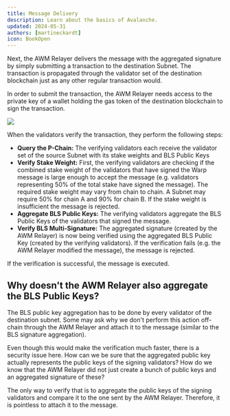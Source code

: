 ```yaml
---
title: Message Delivery
description: Learn about the basics of Avalanche.
updated: 2024-05-31
authors: [martineckardt]
icon: BookOpen
---
```


Next, the AWM Relayer delivers the message with the aggregated signature by simply submitting a transaction to the destination Subnet. The transaction is propagated through the validator set of the destination blockchain just as any other regular transaction would.

In order to submit the transaction, the AWM Relayer needs access to the private key of a wallet holding the gas token of the destination blockchain to sign the transaction.

![](/course-images/awm/relayer-delivery.png)

When the validators verify the transaction, they perform the following steps:

- **Query the P-Chain:** The verifying validators each receive the validator set of the source Subnet with its stake weights and BLS Public Keys
- **Verify Stake Weight:** First, the verifying validators are checking if the combined stake weight of the validators that have signed the Warp message is large enough to accept the message (e.g. validators representing 50% of the total stake have signed the message). The required stake weight may vary from chain to chain. A Subnet may require 50% for chain A and 90% for chain B. If the stake weight is insufficient the message is rejected.
- **Aggregate BLS Public Keys:** The verifying validators aggregate the BLS Public Keys of the validators that signed the message. 
- **Verify BLS Multi-Signature:** The aggregated signature (created by the AWM Relayer) is now being verified using the aggregated BLS Public Key (created by the verifying validators). If the verification fails (e.g. the AWM Relayer modified the message), the message is rejected.

If the verification is successful, the message is executed. 


## Why doesn't the AWM Relayer also aggregate the BLS Public Keys?


The BLS public key aggregation has to be done by every validator of the destination subnet. Some may ask why we don't perform this action off-chain through the AWM Relayer and attach it to the message (similar to the BLS signature aggregation).

Even though this would make the verification much faster, there is a security issue here. How can we be sure that the aggregated public key actually represents the public keys of the signing validators? How do we know that the AWM Relayer did not just create a bunch of public keys and an aggregated signature of these?

The only way to verify that is to aggregate the public keys of the signing validators and compare it to the one sent by the AWM Relayer. Therefore, it is pointless to attach it to the message.